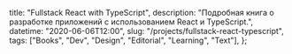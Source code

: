 
  title: "Fullstack React with TypeScript",
  description: "Подробная книга о разработке приложений с использованием React и TypeScript.",
  datetime: "2020-06-06T12:00",
  slug: "/projects/fullstack-react-typescript",
  tags: ["Books", "Dev", "Design", "Editorial", "Learning", "Text"],
};

<Redirect to="https://www.newline.co/fullstack-react-with-typescript" />
